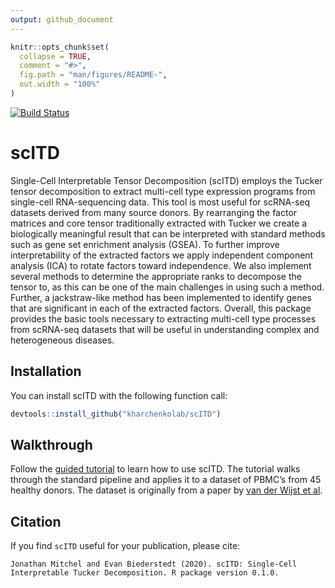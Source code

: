 ```yaml
---
output: github_document
---
```


<!-- README.md is generated from README.Rmd. Please edit that file -->

```r
knitr::opts_chunk$set(
  collapse = TRUE,
  comment = "#>",
  fig.path = "man/figures/README-",
  out.width = "100%"
)
```

<!-- badges: start -->
[![Build Status](https://travis-ci.com/kharchenkolab/scITD.svg?branch=master)](https://travis-ci.com/github/kharchenkolab/scITD)
<!-- badges: end -->

# scITD


Single-Cell Interpretable Tensor Decomposition (scITD) employs the Tucker tensor decomposition to extract multi-cell type expression programs from single-cell RNA-sequencing data. This tool is most useful for scRNA-seq datasets derived from many source donors. By rearranging the factor matrices and core tensor traditionally extracted with Tucker we create a biologically meaningful result that can be interpreted with standard methods such as gene set enrichment analysis (GSEA). To further improve interpretability of the extracted factors we apply independent component analysis (ICA) to rotate factors toward independence. We also implement several methods to determine the appropriate ranks to decompose the tensor to, as this can be one of the main challenges in using such a method. Further, a jackstraw-like method has been implemented to identify genes that are significant in each of the extracted factors. Overall, this package provides the basic tools necessary to extracting multi-cell type processes from scRNA-seq datasets that will be useful in understanding complex and heterogeneous diseases.

## Installation

You can install scITD with the following function call:

``` r
devtools::install_github("kharchenkolab/scITD")
```

## Walkthrough

Follow the [guided tutorial](https://htmlpreview.github.io/?https://raw.githubusercontent.com/kharchenkolab/scITD//master/doc/walkthrough.html) to learn how to use scITD. The tutorial walks through the standard pipeline and applies it to a dataset of PBMC's from 45 healthy donors. The dataset is originally from a paper by [van der Wijst et al](https://www.ncbi.nlm.nih.gov/pmc/articles/PMC5905669/).



## Citation

If you find `scITD` useful for your publication, please cite:

```
Jonathan Mitchel and Evan Biederstedt (2020). scITD: Single-Cell
Interpretable Tucker Decomposition. R package version 0.1.0.
```

